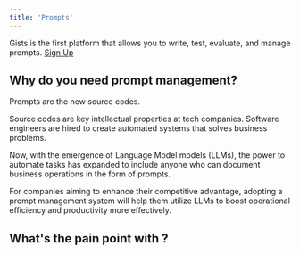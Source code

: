 ```yaml
---
title: 'Prompts'
---
```


Gists is the first platform that allows you to write, test, evaluate, and manage prompts. [Sign Up](https://app.gists.ai/sign_in)

## Why do you need prompt management?

Prompts are the new source codes.

Source codes are key intellectual properties at tech companies. Software engineers are hired to create automated systems that solves business problems.

Now, with the emergence of Language Model models (LLMs), the power to automate tasks has expanded to include anyone who can document business operations in the form of prompts.

For companies aiming to enhance their competitive advantage, adopting a prompt management system will help them utilize LLMs to boost operational efficiency and productivity more effectively.

## What's the pain point with ?
